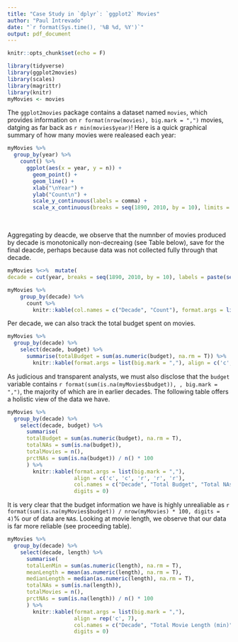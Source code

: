 ```yaml
---
title: "Case Study in `dplyr`: `ggplot2` Movies"
author: "Paul Intrevado"
date: "`r format(Sys.time(), '%B %d, %Y')`"
output: pdf_document
---
```


```r
knitr::opts_chunk$set(echo = F)
```

```r
library(tidyverse)
library(ggplot2movies)
library(scales)
library(magrittr)
library(knitr)
myMovies <- movies
```

The `ggplot2movies` package contains a dataset named `movies`, which provides information on `r format(nrow(movies), big.mark = ",")` movies, datging as far back as `r min(movies$year)`! Here is a quick graphical summary of how many movies were realeased each year:

```r
myMovies %>% 
  group_by(year) %>% 
    count() %>% 
      ggplot(aes(x = year, y = n)) +
        geom_point() +
        geom_line() +
        xlab("\nYear") +
        ylab("Count\n") +
        scale_y_continuous(labels = comma) +
        scale_x_continuous(breaks = seq(1890, 2010, by = 10), limits = c(1890, 2010))
```
\ 

Aggregating by deacde, we observe that the numnber of movies produced by decade is monotonically non-decreaing (see Table below), save for the final deacde, perhaps because data was not collected fully through that decade.

```r
myMovies %<>%  mutate( 
decade = cut(year, breaks = seq(1890, 2010, by = 10), labels = paste(seq(1890, 2009, by = 10), "s", sep = ""), right = F, ordered_result = T))

myMovies %>% 
    group_by(decade) %>% 
      count %>% 
        knitr::kable(col.names = c("Decade", "Count"), format.args = list(big.mark = ","), align = c('c', 'c'))
```

Per decade, we can also track the total budget spent on movies.

```r
myMovies %>% 
  group_by(decade) %>% 
    select(decade, budget) %>% 
      summarise(totalBudget = sum(as.numeric(budget), na.rm = T)) %>% 
        knitr::kable(format.args = list(big.mark = ","), align = c('c', 'r'), col.names = c("Decade", "Total Budget"))
```

As judicious and transparent analysts, we must also disclose that the `budget` variable contains `r format(sum(is.na(myMovies$budget)), , big.mark = ",")`, the majority of which are in earlier decades. The following table offers a holistic view of the data we have.

```r
myMovies %>% 
  group_by(decade) %>% 
    select(decade, budget) %>% 
      summarise(
      totalBudget = sum(as.numeric(budget), na.rm = T), 
      totalNAs = sum(is.na(budget)), 
      totalMovies = n(),
      prctNAs = sum(is.na(budget)) / n() * 100
      ) %>%  
        knitr::kable(format.args = list(big.mark = ","), 
                     align = c('c', 'c', 'r', 'r', 'r'), 
                     col.names = c("Decade", "Total Budget", "Total NAs", "Total Movies", "% NAs"),
                     digits = 0)
```

It is very clear that the budget information we have is highly unrealiable as `r format(sum(is.na(myMovies$budget)) / nrow(myMovies) * 100, digits = 4)`% our of data are `NA`s. Looking at movie length, we observe that our data is far more reliable (see proceeding table).

```r
myMovies %>% 
  group_by(decade) %>% 
    select(decade, length) %>% 
      summarise(
      totalLenMin = sum(as.numeric(length), na.rm = T),
      meanLength = mean(as.numeric(length), na.rm = T),
      medianLength = median(as.numeric(length), na.rm = T),
      totalNAs = sum(is.na(length)), 
      totalMovies = n(),
      prctNAs = sum(is.na(length)) / n() * 100
      ) %>%  
        knitr::kable(format.args = list(big.mark = ","), 
                     align = rep('c', 7), 
                     col.names = c("Decade", "Total Movie Length (min)", "Mean Length", "Median Length", "Total NAs", "Total Movies", "% NAs"),
                     digits = 0)
```








